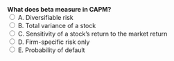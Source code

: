 ::: {.question-block}
<form onsubmit="event.preventDefault(); checkAnswer('module2_mcq_q21')" data-correct-answer="C">
<strong style="display: block;">What does beta measure in CAPM?</strong>
<label><input type="radio" name="module2_mcq_q21" value="A"> A. Diversifiable risk</label><br>
<label><input type="radio" name="module2_mcq_q21" value="B"> B. Total variance of a stock</label><br>
<label><input type="radio" name="module2_mcq_q21" value="C"> C. Sensitivity of a stock’s return to the market return</label><br>
<label><input type="radio" name="module2_mcq_q21" value="D"> D. Firm-specific risk only</label><br>
<label><input type="radio" name="module2_mcq_q21" value="E"> E. Probability of default</label><br>
</form>
<div id="feedback-module2_mcq_q21" class="feedback" data-status="" style="display:none;">
✅ Correct: C. Beta measures the stock’s systematic risk relative to the market.
</div>
:::
